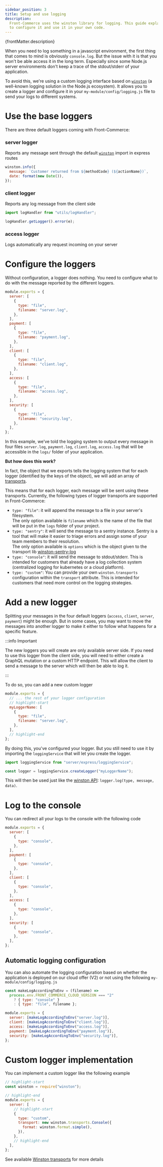 ```yaml
---
sidebar_position: 3
title: Setup and use logging
description:
  Front-Commerce uses the winston library for logging. This guide explains how
  to configure it and use it in your own code.
---
```


<p>{frontMatter.description}</p>

When you need to log something in a javascript environment, the first thing that
comes to mind is obviously `console.log`. But the issue with it is that you
won't be able access it in the long term. Especially since some Node.js server
environments don't keep a trace of the stdout/stderr of your application.

To avoid this, we're using a custom logging interface based on
[`winston`](https://github.com/winstonjs/winston) (a well-known logging solution
in the Node.js ecosystem). It allows you to create a logger and configure it in
your `my-module/config/logging.js` file to send your logs to different systems.

# Use the base loggers

There are three default loggers coming with Front-Commerce:

### server logger

Reports any message sent through the default
[`winston`](https://www.npmjs.com/package/winston) import in express routes

```js
winston.info({
  message: `Customer returned from ${methodCode} (${actionName})`,
  date: format(new Date()),
});
```

### client logger

Reports any log message from the client side

```js
import logHandler from "utils/logHandler";

logHandler.getLogger().error(e);
```

### access logger

Logs automatically any request incoming on your server

# Configure the loggers

Without configuration, a logger does nothing. You need to configure what to do
with the message reported by the different loggers.

```js title="my-module/config/logging.js"
module.exports = {
  server: [
    {
      type: "file",
      filename: "server.log",
    },
  ],
  payment: [
    {
      type: "file",
      filename: "payment.log",
    },
  ],
  client: [
    {
      type: "file",
      filename: "client.log",
    },
  ],
  access: [
    {
      type: "file",
      filename: "access.log",
    },
  ],
  security: [
    {
      type: "file",
      filename: "security.log",
    },
  ],
};
```

In this example, we've told the logging system to output every message in four
files `server.log`, `payment.log`, `client.log`, `access.log` that will be
accessible in the `logs/` folder of your application.

**But how does this work?**

In fact, the object that we exports tells the logging system that for each
logger (identified by the keys of the object), we will add an array of
[transports](https://github.com/winstonjs/winston#transports).

This means that for each logger, each message will be sent using these
transports. Currently, the following types of logger transports are supported in
Front-Commerce:

- `type: "file"`: it will append the message to a file in your server's
  filesystem.  
  The only option available is `filename` which is the name of the file that
  will be put in the `logs` folder of your project.
- `type: "sentry"`: it will send the message to a sentry instance. Sentry is a
  tool that will make it easier to triage errors and assign some of your team
  members to their resolution.  
  The only option available is `options` which is the object given to the
  transport lib
  [winston-sentry-log](https://github.com/franciscofsales/winston-sentry-log#readme)
- `type: "console"`: it will send the message to stdout/stderr. This is intended
  for customers that already have a log collection system (centralized logging
  for kubernetes or a cloud platform).
- `type: "custom"`: You can provide your own `winston.transports` configuration
  within the `transport` attribute. This is intended for customers that need
  more control on the logging strategies.

# Add a new logger

Splitting your messages in the four default loggers (`access`, `client`,
`server`, `payment`) might be enough. But in some cases, you may want to move
the messages into another logger to make it either to follow what happens for a
specific feature.

:::info Important

The new loggers you will create are only available server side. If you need to
use this logger from the client side, you will need to either create a GraphQL
mutation or a custom HTTP endpoint. This will allow the client to send a message
to the server which will then be able to log it.

<!-- TODO links to GraphQL Mutation + HTTP Endpoint -->

:::

To do so, you can add a new custom logger

```js title="my-module/config/logging.js"
module.exports = {
  // ... the rest of your logger configuration
  // highlight-start
  myLoggerName: [
    {
      type: "file",
      filename: "server.log",
    },
  ],
  // highlight-end
};
```

By doing this, you've configured your logger. But you still need to use it by
importing the `loggingService` that will let you create the logger.

```js
import loggingService from "server/express/loggingService";

const logger = loggingService.createLogger("myLoggerName");
```

This will then be used just like the
[winston API](https://github.com/winstonjs/winston#using-logging-levels):
`logger.log(type, message, data)`.

# Log to the console

You can redirect all your logs to the console with the following code

```js title="my-module/config/logging.js"
module.exports = {
  server: [
    {
      type: "console",
    },
  ],
  payment: [
    {
      type: "console",
    },
  ],
  client: [
    {
      type: "console",
    },
  ],
  access: [
    {
      type: "console",
    },
  ],
  security: [
    {
      type: "console",
    },
  ],
};
```

## Automatic logging configuration

You can also automate the logging configuration based on whether the application
is deployed on our cloud offer (V2) or not using the following
`my-module/config/logging.js`

```js
const makeLogAccordingToEnv = (filename) =>
  process.env.FRONT_COMMERCE_CLOUD_VERSION === "2"
    ? { type: "console" }
    : { type: "file", filename };

module.exports = {
  server: [makeLogAccordingToEnv("server.log")],
  client: [makeLogAccordingToEnv("client.log")],
  access: [makeLogAccordingToEnv("access.log")],
  payment: [makeLogAccordingToEnv("payment.log")],
  security: [makeLogAccordingToEnv("security.log")],
};
```

# Custom logger implementation

You can implement a custom logger like the following example

```js title="my-module/config/logging.js"
// highlight-start
const winston = require("winston");

// highlight-end
module.exports = {
  server: [
    // highlight-start
    {
      type: "custom",
      transport: new winston.transports.Console({
        format: winston.format.simple(),
      }),
    },
    // highlight-end
  ],
};
```

See available
[Winston transports](https://github.com/winstonjs/winston/blob/master/docs/transports.md)
for more details
